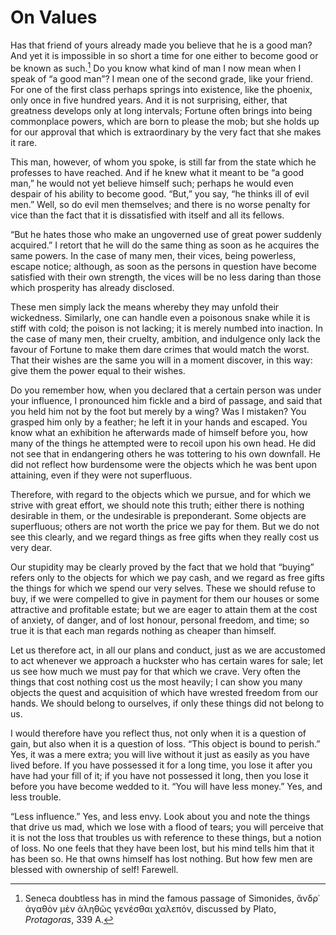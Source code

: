 # On Values

Has that friend of yours already made you believe that he is a good man?
And yet it is impossible in so short a time for one either to become good or be known as such.[^42-1]
Do you know what kind of man I now mean when I speak of "a good man"?
I mean one of the second grade, like your friend.
For one of the first class perhaps springs into existence, like the phoenix, only once in five hundred years.
And it is not surprising, either, that greatness develops only at long intervals; Fortune often brings into being commonplace powers, which are born to please the mob; but she holds up for our approval that which is extraordinary by the very fact that she makes it rare.

This man, however, of whom you spoke, is still far from the state which he professes to have reached.
And if he knew what it meant to be "a good man," he would not yet believe himself such; perhaps he would even despair of his ability to become good.
"But," you say, "he thinks ill of evil men."
Well, so do evil men themselves; and there is no worse penalty for vice than the fact that it is dissatisfied with itself and all its fellows.

"But he hates those who make an ungoverned use of great power suddenly acquired."
I retort that he will do the same thing as soon as he acquires the same powers.
In the case of many men, their vices, being powerless, escape notice; although, as soon as the persons in question have become satisfied with their own strength, the vices will be no less daring than those which prosperity has already disclosed.

These men simply lack the means whereby they may unfold their wickedness.
Similarly, one can handle even a poisonous snake while it is stiff with cold; the poison is not lacking; it is merely numbed into inaction.
In the case of many men, their cruelty, ambition, and indulgence only lack the favour of Fortune to make them dare crimes that would match the worst.
That their wishes are the same you will in a moment discover, in this way: give them the power equal to their wishes.

Do you remember how, when you declared that a certain person was under your influence, I pronounced him fickle and a bird of passage, and said that you held him not by the foot but merely by a wing?
Was I mistaken?
You grasped him only by a feather; he left it in your hands and escaped.
You know what an exhibition he afterwards made of himself before you, how many of the things he attempted were to recoil upon his own head.
He did not see that in endangering others he was tottering to his own downfall.
He did not reflect how burdensome were the objects which he was bent upon attaining, even if they were not superfluous.

Therefore, with regard to the objects which we pursue, and for which we strive with great effort, we should note this truth; either there is nothing desirable in them, or the undesirable is preponderant.
Some objects are superfluous; others are not worth the price we pay for them.
But we do not see this clearly, and we regard things as free gifts when they really cost us very dear.

Our stupidity may be clearly proved by the fact that we hold that "buying" refers only to the objects for which we pay cash, and we regard as free gifts the things for which we spend our very selves.
These we should refuse to buy, if we were compelled to give in payment for them our houses or some attractive and profitable estate; but we are eager to attain them at the cost of anxiety, of danger, and of lost honour, personal freedom, and time; so true it is that each man regards nothing as cheaper than himself.

Let us therefore act, in all our plans and conduct, just as we are accustomed to act whenever we approach a huckster who has certain wares for sale; let us see how much we must pay for that which we crave.
Very often the things that cost nothing cost us the most heavily; I can show you many objects the quest and acquisition of which have wrested freedom from our hands.
We should belong to ourselves, if only these things did not belong to us.

I would therefore have you reflect thus, not only when it is a question of gain, but also when it is a question of loss.
"This object is bound to perish."
Yes, it was a mere extra; you will live without it just as easily as you have lived before.
If you have possessed it for a long time, you lose it after you have had your fill of it; if you have not possessed it long, then you lose it before you have become wedded to it.
"You will have less money."
Yes, and less trouble.

"Less influence."
Yes, and less envy.
Look about you and note the things that drive us mad, which we lose with a flood of tears; you will perceive that it is not the loss that troubles us with reference to these things, but a notion of loss.
No one feels that they have been lost, but his mind tells him that it has been so.
He that owns himself has lost nothing.
But how few men are blessed with ownership of self!
Farewell.

[^42-1]: Seneca doubtless has in mind the famous passage of Simonides, ἄνδρ᾽ ἀγαθὸν μὲν ἀληθῶς γενέσθαι χαλεπόν, discussed by Plato, *Protagoras*, 339 A.
